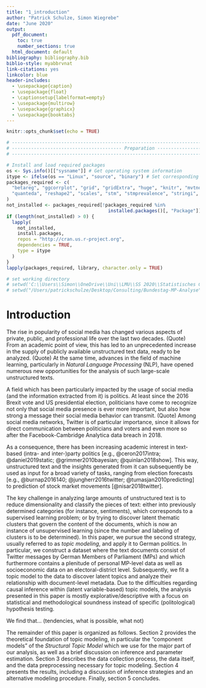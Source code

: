 ```yaml
---
title: "1_introduction"
author: "Patrick Schulze, Simon Wiegrebe"
date: "June 2020"
output:
  pdf_document:
    toc: true
    number_sections: true
  html_document: default
bibliography: bibliography.bib
biblio-style: myabbrvnat
link-citations: yes
linkcolor: blue
header-includes:
  - \usepackage{caption}
  - \usepackage{float}
  - \captionsetup{labelformat=empty}
  - \usepackage{multirow}
  - \usepackage{graphicx}
  - \usepackage{booktabs}
---
```


```r
knitr::opts_chunk$set(echo = TRUE)
```

```r
# ----------------------------------------------------------------------------------------------
# ---------------------------------------- Preparation -----------------------------------------
# ----------------------------------------------------------------------------------------------

# Install and load required packages
os <- Sys.info()[["sysname"]] # Get operating system information
itype <- ifelse(os == "Linux", "source", "binary") # Set corresponding installation type
packages_required <- c(
  "betareg", "ggcorrplot", "grid", "gridExtra", "huge", "knitr", "mvtnorm", 
  "quanteda", "reshape2", "scales", "stm", "stmprevalence", "stringi", "tidyverse", "tm"
)
not_installed <- packages_required[!packages_required %in%
                                     installed.packages()[, "Package"]]
if (length(not_installed) > 0) {
  lapply(
    not_installed,
    install.packages,
    repos = "http://cran.us.r-project.org",
    dependencies = TRUE,
    type = itype
  )
}
lapply(packages_required, library, character.only = TRUE)

# set working directory
# setwd('C:\\Users\\Simon\\OneDrive\\Uni\\LMU\\SS 2020\\Statistisches Consulting\\Bundestag-MP-Analyse')
# setwd("/Users/patrickschulze/Desktop/Consulting/Bundestag-MP-Analyse")
```

# Introduction

The rise in popularity of social media has changed various aspects of private, public, and professional life over the last two decades. (Quote) From an academic point of view, this has led to an unprecedented increase in the supply of publicly available unstructured text data, ready to be analyzed. (Quote) At the same time, advances in the field of machine learning, particularly in *Natural Language Processing* (NLP), have opened numerous new opportunities for the analysis of such large-scale unstructured texts.

A field which has been particularly impacted by the usage of social media (and the information extracted from it) is politics. At least since the 2016 Brexit vote and US presidential election, politicians have come to recognize not only that social media presence is ever more important, but also how strong a message their social media behavior can transmit. (Quote) Among social media networks, Twitter is of particular importance, since it allows for direct communication between politicians and voters and even more so after the Facebook-Cambridge Analytica data breach in 2018.

As a consequence, there has been increasing academic interest in text-based (intra- and inter-)party politics [e.g., @ceron2017intra; @daniel2019static; @grimmer2010bayesian; @quinlan2018show]. This way, unstructured text and the insights generated from it can subsequently be used as input for a broad variety of tasks, ranging from election forecasts [e.g., @burnap2016140; @jungherr2016twitter; @tumasjan2010predicting] to prediction of stock market movements [@nisar2018twitter].

The key challenge in analyzing large amounts of unstructured text is to reduce dimensionality and classify the pieces of text: either into previously determined categories (for instance, sentiments), which corresponds to a supervised learning problem; or by trying to discover latent thematic clusters that govern the content of the documents, which is now an instance of unsupervised learning (since the number and labeling of clusters is to be determined). In this paper, we pursue the second strategy, usually referred to as *topic modeling*, and apply it to German politics. In particular, we construct a dataset where the text documents consist of Twitter messages by German Members of Parliament (MPs) and which furthermore contains a plenitude of personal MP-level data as well as socioeconomic data on an electoral-district level. Subsequently, we fit a topic model to the data to discover latent topics and analyze their relationship with document-level metadata. Due to the difficulties regarding causal inference within (latent variable-based) topic models, the analysis presented in this paper is mostly explorative/descriptive with a focus on statistical and methodological soundness instead of specific (politological) hypothesis testing.

We find that... (tendencies, what is possible, what not)

The remainder of this paper is organized as follows. Section 2 provides the theoretical foundation of topic modeling, in particular the "component models" of the *Structural Topic Model* which we use for the major part of our analysis, as well as a brief discussion on inference and parameter estimation. Section 3 describes the data collection process, the data itself, and the data preprocessing necessary for topic modeling. Section 4 presents the results, including a discussion of inference strategies and an alternative modeling procedure. Finally, section 5 concludes.

